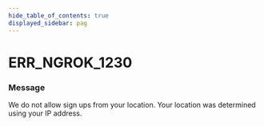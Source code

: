 ```yaml
---
hide_table_of_contents: true
displayed_sidebar: pag
---
```



# ERR_NGROK_1230

### Message

We do not allow sign ups from your location. Your location was determined using your IP address.

<ErrorDetails error="err_ngrok_1230" />
